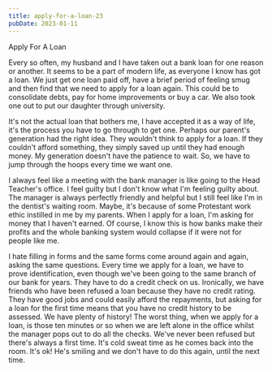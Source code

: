 ```yaml
---
title: apply-for-a-loan-23
pubDate: 2023-01-11
---
```


Apply For A Loan

Every so often, my husband and I have taken out a bank loan for one reason or another. It seems to be a part of modern life, as everyone I know has got a loan. We just get one loan paid off, have a brief period of feeling smug and then find that we need to apply for a loan again. This could be to consolidate debts, pay for home improvements or buy a car. We also took one out to put our daughter through university.

It's not the actual loan that bothers me, I have accepted it as a way of life, it's the process you have to go through to get one. Perhaps our parent's generation had the right idea. They wouldn't think to apply for a loan. If they couldn't afford something, they simply saved up until they had enough money. My generation doesn't have the patience to wait. So, we have to jump through the hoops every time we want one.

I always feel like a meeting with the bank manager is like going to the Head Teacher's office. I feel guilty but I don't know what I'm feeling guilty about. The manager is always perfectly friendly and helpful but I still feel like I'm in the dentist's waiting room. Maybe, it's because of some Protestant work ethic instilled in me by my parents. When I apply for a loan, I'm asking for money that I haven't earned. Of course, I know this is how banks make their profits and the whole banking system would collapse if it were not for people like me.

I hate filling in forms and the same forms come around again and again, asking the same questions. Every time we apply for a loan, we have to prove identification, even though we've been going to the same branch of our bank for years. They have to do a credit check on us. Ironically, we have friends who have been refused a loan because they have no credit rating. They have good jobs and could easily afford the repayments, but asking for a loan for the first time means that you have no credit history to be assessed. We have plenty of history! The worst thing, when we apply for a loan, is those ten minutes or so when we are left alone in the office whilst the manager pops out to do all the checks. We've never been refused but there's always a first time. It's cold sweat time as he comes back into the room. It's ok! He's smiling and we don't have to do this again, until the next time.
